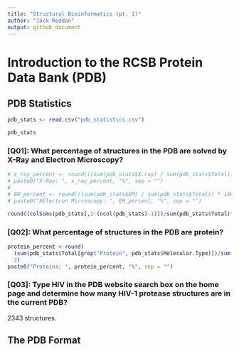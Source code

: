 ```yaml
---
title: "Structural Bioinformatics (pt. 1)"
author: "Jack Reddan"
output: github_document
---
```


# Introduction to the RCSB Protein Data Bank (PDB)  
  
## PDB Statistics  
  
```r
pdb_stats <- read.csv("pdb_statistics.csv")

pdb_stats
```
  
### [Q01]: What percentage of structures in the PDB are solved by X-Ray and Electron Microscopy?  
  
```r
# x_ray_percent <- round(((sum(pdb_stats$X.ray) / sum(pdb_stats$Total)) * 100), 2)
# paste0("X-Ray: ", x_ray_percent, "%", sep = "")
# 
# EM_percent <- round(((sum(pdb_stats$EM) / sum(pdb_stats$Total)) * 100), 2)
# paste0("XElectron Microscopy: ", EM_percent, "%", sep = "")

round((colSums(pdb_stats[,2:(ncol(pdb_stats)-1)])/sum(pdb_stats$Total)*100), 2)
```
  
### [Q02]: What percentage of structures in the PDB are protein?  
  
```r
protein_percent <-round(
  (sum(pdb_stats$Total[grep("Protein", pdb_stats$Molecular.Type)])/sum(pdb_stats$Total)*100), 
  2)
paste0("Proteins: ", protein_percent, "%", sep = "")
```
  
### [Q03]: Type HIV in the PDB website search box on the home page and determine how many HIV-1 protease structures are in the current PDB?  
  
2343 structures.  
  
## The PDB Format  
  
